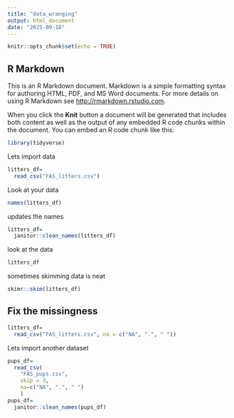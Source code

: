 ```yaml
---
title: "data_wranging"
output: html_document
date: "2025-09-16"
---
```


```r
knitr::opts_chunk$set(echo = TRUE)
```

## R Markdown

This is an R Markdown document. Markdown is a simple formatting syntax for authoring HTML, PDF, and MS Word documents. For more details on using R Markdown see <http://rmarkdown.rstudio.com>.

When you click the **Knit** button a document will be generated that includes both content as well as the output of any embedded R code chunks within the document. You can embed an R code chunk like this:

```r
library(tidyverse)
```

Lets import data

```r
litters_df=
  read_csv("FAS_litters.csv")
```

Look at your data
```r
names(litters_df)
```

updates the names
```r
litters_df=
  janitor::clean_names(litters_df)
```

look at the data
```r
litters_df
```

sometimes skimming data is neat
```r
skimr::skim(litters_df)
```
## Fix the missingness
```r
litters_df=
  read_csv("FAS_litters.csv", na = c("NA", ".", " "))
```

Lets import another dataset

```r
pups_df=
  read_csv(
    "FAS_pups.csv", 
    skip = 3, 
    na=c("NA", ".", " ")
    )
pups_df=
  janitor::clean_names(pups_df)
```
